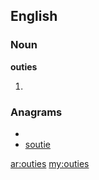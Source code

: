 ==English==

===Noun===
'''outies'''

# {{plural of|[[outie]]}}

===Anagrams===
* {{alphagram|eiostu}}
* [[soutie#English|soutie]]

[[ar:outies]]
[[my:outies]]